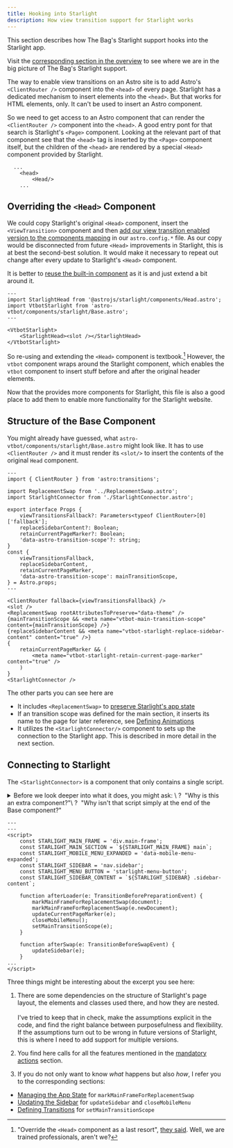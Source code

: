 ```yaml
---
title: Hooking into Starlight
description: How view transition support for Starlight works
---
```




This section describes how The Bag's Starlight support hooks into the Starlight app.

Visit the [corresponding section in the overview](/jotter/starlight/inner-workings/#hook-into-starlight) to see where we are in  the big picture of The Bag's Starlight support.

The way to enable view transitions on an Astro site is to add Astro's `<ClientRouter />` component into the `<head>` of every page. Starlight has a dedicated mechanism to insert elements into the `<head>`. But that works for HTML elements, only. It can't be used to insert an Astro component.

So we need to get access to an Astro component that can render the `<ClientRouter />` component into the `<head>`. A good entry pont for that search is Starlight's `<Page>` component. Looking at the relevant part of that component  see that the `<head>` tag is inserted by the `<Page>` component itself, but the children of the `<head>` are rendered by a special `<Head>` component provided by Starlight.

```astro title="Page.astro" showLineNumbers=false
  ...
	<head>
		<Head/>
	...
```

## Overriding the `<Head>` Component

We could copy Starlight's original `<Head>` component, insert the `<ViewTransition>` component and then [add our view transition enabled version to the components mapping](/jotter/starlight/guide/#step-3-use-the-new-head-component) in our `astro.config.*` file. As our copy would be disconnected from future `<Head>` improvements in Starlight, this is at best the second-best solution. It would make it necessary to repeat out change after every update to Starlight's `<Head>` component.

It is better to [reuse the built-in component](https://starlight.astro.build/guides/overriding-components/#reuse-a-built-in-component) as it is and just extend a bit around it.


```astro title="./src/components/starlight/Head.astro"
---
import StarlightHead from '@astrojs/starlight/components/Head.astro';
import VtbotStarlight from 'astro-vtbot/components/starlight/Base.astro';
---

<VtbotStarlight>
	<StarlightHead><slot /></StarlightHead>
</VtbotStarlight>
```
So re-using and extending the `<Head>` component is  textbook.[^1] However, the `vtbot` component wraps around the Starlight component, which enables the `vtbot` component to insert stuff before and after the original header elements.
[^1]: "Override the `<Head>` component as a last resort", [they said](https://starlight.astro.build/reference/overrides/#head-1). Well, we are trained professionals, aren't we?

Now that the <BoT/> provides more components for Starlight, this file is also a good place to add them to enable more functionality for the Starlight website.

## Structure of the Base Component

You might already have guessed, what `astro-vtbot/components/starlight/Base.astro` might look like. It has to use `<ClientRouter />` and it must render its `<slot/>` to insert the contents of the original `Head` component.

```astro title="astro-vtbot/components/starlight/Base.astro" {21,31} collapse={1-20}
---
import { ClientRouter } from 'astro:transitions';

import ReplacementSwap from '../ReplacementSwap.astro';
import StarlightConnector from './StarlightConnector.astro';

export interface Props {
	viewTransitionsFallback?: Parameters<typeof ClientRouter>[0]['fallback'];
	replaceSidebarContent?: Boolean;
	retainCurrentPageMarker?: Boolean;
	'data-astro-transition-scope'?: string;
}
const {
	viewTransitionsFallback,
	replaceSidebarContent,
	retainCurrentPageMarker,
	'data-astro-transition-scope': mainTransitionScope,
} = Astro.props;
---

<ClientRouter fallback={viewTransitionsFallback} />
<slot />
<ReplacementSwap rootAttributesToPreserve="data-theme" />
{mainTransitionScope && <meta name="vtbot-main-transition-scope" content={mainTransitionScope} />}
{replaceSidebarContent && <meta name="vtbot-starlight-replace-sidebar-content" content="true" />}
{
	retainCurrentPageMarker && (
		<meta name="vtbot-starlight-retain-current-page-marker" content="true" />
	)
}
<StarlightConnector />
```
The other parts you can see here are
- It includes `<ReplacementSwap>` to [preserve Starlight's app state](/jotter/starlight/inner-workings/app-state/)
- If an transition scope was defined for the main section, it inserts its name to the page for later reference, see [Defining Animations](/jotter/starlight/inner-workings/transitions/)
- It utilizes the `<StarlightConnector/>` component to sets up the connection to the Starlight app. This is described in more detail in the next section.

## Connecting to Starlight

The `<StarlightConnector>` is a component that only contains a single script.

<details>
<summary>Before we look deeper into what it does, you might ask: \
?&nbsp;&nbsp;"Why is this an extra component?"\
?&nbsp;&nbsp;"Why isn't that script simply at the end of the Base component?"</summary>

> Important question, you asked there! Scripts in the `Base` component would be executed before the scripts in the embedded components. Thus embedding the script into its own StarlightConnector component and putting that at the end of the component list ensures that the connector code only runs after the `<ClientRouter />` and `<ReplacementSwap/>` scripts are loaded. \
\
This in turn ensures that the event listeners are called in the intended order and that in turn determines the execution order of the callbacks ;-)
</details>

```astro title="astro-vtbot/components/starlight/StarlightConnector.astro"
---
---
<script>
	const STARLIGHT_MAIN_FRAME = 'div.main-frame';
	const STARLIGHT_MAIN_SECTION = `${STARLIGHT_MAIN_FRAME} main`;
	const STARLIGHT_MOBILE_MENU_EXPANDED = 'data-mobile-menu-expanded';
	const STARLIGHT_SIDEBAR = 'nav.sidebar';
	const STARLIGHT_MENU_BUTTON = 'starlight-menu-button';
	const STARLIGHT_SIDEBAR_CONTENT = `${STARLIGHT_SIDEBAR} .sidebar-content`;

	function afterLoader(e: TransitionBeforePreparationEvent) {
		markMainFrameForReplacementSwap(document);
		markMainFrameForReplacementSwap(e.newDocument);
		updateCurrentPageMarker(e);
		closeMobileMenu();
		setMainTransitionScope(e);
	}

	function afterSwap(e: TransitionBeforeSwapEvent) {
		updateSidebar(e);
	}
...
</script>
```
Three things might be interesting about the excerpt you see here:
1. There are some dependencies on the structure of Starlight's page layout, the elements and classes used there, and how they are nested.\
\
I've tried to keep that in check, make the assumptions explicit in the code, and find the right balance between purposefulness and flexibility. If the assumptions turn out to be wrong in future versions of Starlight, this is where I need to add support for multiple versions.

2. You find here calls for all the features mentioned in the [mandatory actions](/jotter/starlight/inner-workings/#mandatory-actions) section.

3. If you do not only want to know _what_ happens but also _how_, I refer you to the corresponding sections:
- [Managing the App State](/jotter/starlight/inner-workings/app-state/) for `markMainFrameForReplacementSwap`
- [Updating the Sidebar](/jotter/starlight/inner-workings/sidebar/) for `updateSidebar` and `closeMobileMenu`
- [Defining Transitions](/jotter/starlight/inner-workings/transitions/) for `setMainTransitionScope`
